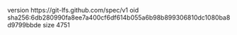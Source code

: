 version https://git-lfs.github.com/spec/v1
oid sha256:6db280990fa8ee7a400cf6df614b055a6b98b899306810dc1080ba8d9799bbde
size 4751
